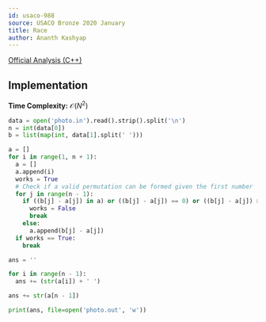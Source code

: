 ```yaml
---
id: usaco-988
source: USACO Bronze 2020 January
title: Race
author: Ananth Kashyap
---
```


[Official Analysis (C++)](http://www.usaco.org/current/data/sol_photo_bronze_jan20.html)

## Implementation

**Time Complexity:** $\mathcal{O}(N^2)$

<LanguageSection>

<PySection>

```py
data = open('photo.in').read().strip().split('\n')
n = int(data[0])
b = list(map(int, data[1].split(' ')))

a = []
for i in range(1, n + 1):
  a = []
  a.append(i)
  works = True
  # Check if a valid permutation can be formed given the first number
  for j in range(n - 1):
    if ((b[j] - a[j]) in a) or ((b[j] - a[j]) == 0) or ((b[j] - a[j]) > n):
      works = False
      break
    else:
      a.append(b[j] - a[j])
  if works == True:
    break

ans = ''

for i in range(n - 1):
  ans += (str(a[i]) + ' ')

ans += str(a[n - 1])

print(ans, file=open('photo.out', 'w'))
```

</JavaSection>
</LanguageSection>
